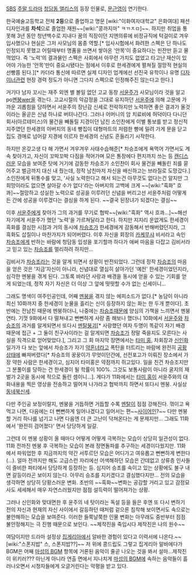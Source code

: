 [[SBS]] [[주말 드라마]] [[청담동 앨리스]]의 등장 인물로, [[문근영]]이 연기한다.

한국예술고등학교 전체 '''2등'''으로 졸업하고 명문 [wiki:"이화여자대학교" 은화여대] 패션디자인과를 '''차석'''으로 졸업한 재원~~[wiki:"콩까지마" ㅋㄲㅈㅁ]~~. 하지만 취업을 통 못해 3년 동안 청년백수로 지내다 꿈의 직장이던 지앤의류에 비정규직에 턱걸이로 겨우 입사했으나 현실은 그저 사모님의 몸종 역할.[* 입사시험에서 화려한 스펙은 단 하나도 인정되지 못했고 어릴때부터 명품을 쓰면서 쌓아온 '안목'이 중요하다는 핀잔만 듣고 물먹었다. 즉 '노력'의 결과물인 스펙은 사회에서 아무런 가치도 없었고 타고난 재산이 있어야 가능한 '안목'만이 중요시됐다는 점에서 이후로 한세경에게 펼쳐질 절망적 현실의 선빵쯤 된다.][* 카더라 통신에 따르면 실제 디자인 업계에선 선진국 유학이나 유명 [[디자이너]]관련 현장 경력 정도가 아니면 그다지 스펙으로 인정해주진 않는다고 한다.]
 
거기다 남자 꼬시는 재주 외엔 별 볼일 없던 고교 동창 [[서윤주(청담동 앨리스)|서윤주]]가 사모님이라 것을 알고 po[[멘붕]]wer을 겪는다. 고교시절의 악감정을 그대로 유지하던 [[서윤주(청담동 앨리스)|서윤주]]에 의해 고문에 가까운 괴롭힘을 당하면서 서윤주의 장난감 신세로 전락하지만 노력하면 좋은 결과가 올것이라는 올곧은 신념 하나로 버텨나간다. 그러나 어머니의 암 치료비에 허덕이다 다니던 회사(아르테미스)의 물건을 빼돌릴 지경이던 남친 소인찬에게 이별 통보를 받고 정신적 지주였던 한세경의 아버지의 동네 빵집이 대형마트의 저렴한 빵에 밀려 가게 문을 닫고 집도 경매로 넘어갈 지경에 이르자 한세경의 신념도 흔들리기 시작한다.
 
하지만 온갖고생 다 해 가면서 겨우겨우 사태수습해준[* 차승조에게 욕먹어 가면서도 계속 찾아가고, 자신이 꼬박꼬박 다짐을 적어가며 모은 통장에다 편지까지 쓰는 등 [[캔디]]스러운 모습을 보여준 탓에 거기에 감동한 차승조가 소인찬이 회사 물건을 빼돌린 죄를 묻어주고 벌금까지 대신 내 줬는데, 정작 남친마저 자신을 배신하고는 브라질로 도망갔다.] 소인찬에게 뒤통수를 맞고, '사실 노력한다고 해서 되는건 아무것도 없다는건 알지만 그 희망이라도 없으면 살아갈 수가 없다'라는 아버지의 고백에 크게 ~~[wiki:"흑화" 흐콰]~~절망하고 성실한 노력으로 성공을 이루려던 신념을 버리고선 서윤주처럼 어떻게든 간에 성공을 이루겠다는 결심을 하게 된다. ~~결국 된장녀가 되겠다는 결심~~
 
이후 [[서윤주(청담동 앨리스)|서윤주]]에게 찾아가 그의 과거를 무기로 협박~~[wiki:"흑화" 역시 흐콰...]~~해선 자기에게 서윤주가 했던 '노력'을 가르쳐달라고 한다. 하지만 지지리 운없게도 한세경이 흑화를 결심한 시점과 거의 동시에 [[차승조]]가 한세경에게 감동해서 반해버렸던지라, 그 흑화도 삽질이나 마찬가지가 되어버렸다. 이후 자신을 회장의 [[카케무샤]] 비서라고 속인 [[차승조]]에게 반하는 바람에 청담동 입성을 포기할까 하다가 애써 마음을 다잡고 김비서라고 믿고 있는 [[차승조]]를 멀리하려 하지만...

김비서가 [[차승조]]라는 것을 알게 되면서 상황이 반전되었다. 그런데 정작 [[차승조]]의 마음을 얻은 것은 '지금'자신이 아니라, 신념대로 열심히 살아가던 '예전' 한세경이었던지라, 심각한 멘붕을 겪게 된다. 그토록 바라던 사랑과 배경을 동시에 얻을 수 있는 기회를 얻게 되었는데, 정작 자기 자신은 더 이상 그 앞에 떳떳할 수가 없는 신세이니...

그래도 명색이 여주인공인데, 어째 [[멘붕]]을 겪지 않는 에피소드가 없다.[* 농담이 아니라 최신 10화까지 중 한세경이 눈물을 흘리는 신이 등장하지 않는 화는 한 두개 뿐이다]. 초반에는 전남친 때문에 멘붕하더니, 나중에는 [[차승조]]때문에 양심의 가책을 느끼면서 멘붕연타. 기껏 9화에서 다 떨쳐내고 뻔뻔하게 사랑 좀 해보나 했더니 10화에서 [[서윤주(청담동 앨리스)|서윤주]]와 [[차승조]]의 과거를 알게되면서 또다시 [[멘탈붕괴]][* 사랑했던 여자 두명이 똑같이 자기 배경 때문에 접근 +  그 둘이 친구사이라는 걸 알게되면 [[차승조]]가 정말 죽을지도 모른다는 사실을 직격으로 얻어맞았다.], 그리고 그 회 마지막 장면에서는 [[타미 홍]], 차회장과 [[신인화]] 일가가 다 보는 앞에서 차승조가 자기 [[약혼녀]]라고 폭탄을 터트리는 바람에 완전히 [[공황상태]]에 빠져버렸다[* 차승조의 꿍꿍이가 무엇이던간에, 선전포고가 이뤄진 장소에서 가장 약한 사람은 한세경이고, 심지어 타미홍은 약점까지 쥐고있다. 일을 친건 차승조지만 그 분풀이를 당하는 건 한세경이 될 학률이 100%. 그것도 보통사람이 아니라 굴지의 재벌가 2곳을 동시에 적으로 돌린 셈이니...]. 게다가 11화에서는 [[타미 홍]]이 서윤주와의 대화내용을 찍은 영상을 전송하고 떨어져 나가라고 협박까지 하면서 또다시 멘붕. 사실상 [[동네북]]신세.

다만 주인공 보정이랄지, 멘붕을 거듭하면 거듭할 수록 [[멘탈]]이 점점 강해진다. 꺾이고 욕먹고 나면, 다음에는 더 뻔뻔하게 일어나겠다고 일어서는 편~~[[사이어인]]?~~ 다만 멘붕할 거리 하나를 넘기고 나면 다음엔 더 큰 고난이 닥쳐온다는 게 문제지만... 그래도 11화에서 '완전히 검어졌다' 면서 당당하게 일갈.

그런데 이 멘붕 상황이 올 때마다 어떻게 어떻게 극복하는 모습이 상당히 일관성이 없다. 11화 전까진 멘붕 후 극복하는 모습이 본래 정면돌파를 추구하는 세경이다웠지만. 11화에서 파워업한 후 지금까지의 약간 서투르던 모습은 어디가고 여유롭고 뻔뻔하게 변한다(...). 얼마 전까지만 해도 고급스런 자리에선 어색해하던 모습은 간데없고 상류층 인사들이 즐비한 파티에서 당당하게 등장하는 등. 심지어 승조를 속이고 있는 상황에도 불구 내면 갈등이라곤 보이지 않는다. 아무리 승조를 지키겠다고 결심했다지만... 전의 모습을 생각하면 상당히 당황스러운 변화. 초반의 ~~흑화~~변화는 공감할 거리고 있고 감정묘사도 세세해서 매우 자연스러웠지만 점점 설득력이 떨어져가는 상황. 

그러나 신인화와 맞대면한 후 윤주의 네 탓이라는 독설 등을 들은 후엔 또 다시 변하기 전의 자신과 현재의 자신 사이에서 갈등하던 때처럼 겉으론 침착해 보이면서도 속으로는 불안해하는 모습을 보여준다. 이러한 들쭉날쭉한 인물 변화는 아무래도 중반부터 점점 불안정해지는 극 진행 때문으로 보인다. ~~제작진을 죽입시다 제작진은 나의 원수~~
 
여담이지만 드라마 설정상 [[집게리아]]에서 알바한 경험이 있다고 이력서에 나온다.~~[wiki:"스폰지밥" 스, 스폰지밥??]~~ 저 위에 콩드립도 그렇고 집게리아 알바에다가 BGM은 어째 [[마성의 BGM]] 항목에 거론된 음악이 줄곧 나오는 것을 봐서 설마...제작진이 위키러??? 아닌게 아니라 연출 면에서 지나치게 [[마성의 BGM]]에 속하는 음악들이 흘러나오면서 시청자들에게 오글거린다는 악평을 받고 있다.
